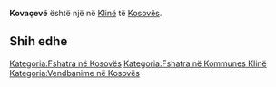 {{Fshat në 
 | Emri                = Kovaçevë
 | EmriAlt                = 
 | NAME_SHORT_FORM=      
 | NAME_GENERIC=      
 | NAME_SORT_NAME_RO=      KOVACEVE
 | FULL_NAME_RO = Kovaçevë
 | FULL_NAME_ND_RO=Kovaceve
 | SORT_NAME_RG=KOVACEVE
 | FULL_NAME_RG=Kovaçevë
 | FULL_NAME_ND_RG=Kovaceve
 | SRP_NAME_SHORT_FORM=      
 | SRP_NAME_GENERIC=      
 | SRP_NAME_SORT_NAME_RO=      
 | SRP_FULL_NAME_RO = 
 | SRP_FULL_NAME_ND_RO=
 | SRP_SORT_NAME_RG=
 | SRP_FULL_NAME_RG=
 | SRP_FULL_NAME_ND_RG=
 | Emri (Rasa dhanore) = 
 | Figura              = 
 | Shteti              = Kosovo
 | Komuna              = Klinë
 | Kodi postar         = 
 | Sipërfaqja          = 

 | Popullsia           = 

 | Regj. i popullsisë  = 
 | Dend. e popullsisë  = 
 | Faqja zyrtare       = 
 <!--- Koordinatat ----> 
 | Gjerësia            = 42.241944
 | Gjatësia            = 21.232778
 | Lartësia            = 
}}
'''Kovaçevë''' është një [[]] në [[Klinë]] të [[Kosovës]].

<!-- == Gjeografia == -->
<!-- == Historia == -->
<!-- == Demografia == -->
== Shih edhe ==
{{Komuna Klinë}}
{{Kosovo-Administrata-Cung}}

[[Kategoria:Fshatra në Kosovës]]
[[Kategoria:Fshatra në Kommunes Klinë]]
[[Kategoria:Vendbanime në Kosovës]]